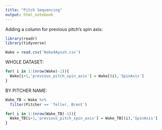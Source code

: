 ```yaml
---
title: "Pitch Sequencing"
output: html_notebook
---
```


Adding a column for previous pitch's spin axis:

```r
library(readr)
library(tidyverse)
```

```r
Wake = read.csv('Wake4Ayush.csv')

```

WHOLE DATASET:

```r
for( i in 1:(nrow(Wake)-1)){
  Wake[i+1,'previous_pitch_spin_axis'] = Wake[(i),'SpinAxis'] 
}
```

BY PITCHER NAME:

```r
Wake_TB = Wake %>%
  filter(Pitcher == 'Teller, Brent')

for( i in 1:(nrow(Wake_TB)-1)){
  Wake_TB[i+1,'previous_pitch_spin_axis'] = Wake_TB[(i),'SpinAxis'] 
}
```


